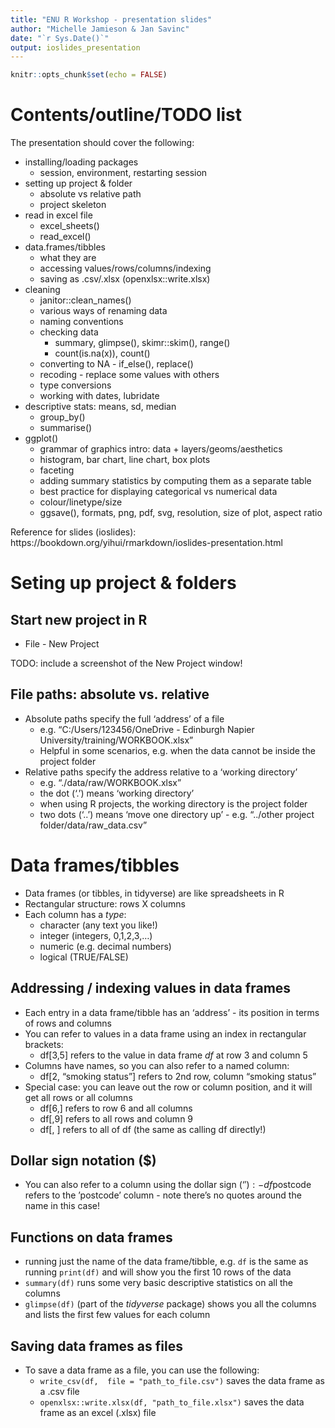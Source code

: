 ```yaml
---
title: "ENU R Workshop - presentation slides"
author: "Michelle Jamieson & Jan Savinc"
date: "`r Sys.Date()`"
output: ioslides_presentation
---
```


```r
knitr::opts_chunk$set(echo = FALSE)
```

# Contents/outline/TODO list

The presentation should cover the following:

- installing/loading packages
	- session, environment, restarting session
- setting up project & folder
	- absolute vs relative path
	- project skeleton
- read in excel file
	- excel_sheets()
	- read_excel()
- data.frames/tibbles
	- what they are
	- accessing values/rows/columns/indexing
	- saving as .csv/.xlsx (openxlsx::write.xlsx)
- cleaning
	- janitor::clean_names()
	- various ways of renaming data
	- naming conventions
	- checking data
		- summary, glimpse(), skimr::skim(), range()
		- count(is.na(x)), count()
	- converting to NA - if_else(), replace()
	- recoding - replace some values with others
	- type conversions
	- working with dates, lubridate
- descriptive stats: means, sd, median
	- group_by()
	- summarise()
- ggplot()
	- grammar of graphics intro: data + layers/geoms/aesthetics
	- histogram, bar chart, line chart, box plots
	- faceting
	- adding summary statistics by computing them as a separate table
	- best practice for displaying categorical vs numerical data
	- colour/linetype/size
	- ggsave(), formats, png, pdf, svg, resolution, size of plot, aspect ratio
	

Reference for slides (ioslides): https://bookdown.org/yihui/rmarkdown/ioslides-presentation.html

# Seting up project & folders

## Start new project in R

- File - New Project

TODO: include a screenshot of the New Project window!

## File paths: absolute vs. relative

- Absolute paths specify the full 'address' of a file
  - e.g. "C:/Users/123456/OneDrive - Edinburgh Napier University/training/WORKBOOK.xlsx"
  - Helpful in some scenarios, e.g. when the data cannot be inside the project folder
- Relative paths specify the address relative to a 'working directory'
  - e.g. "./data/raw/WORKBOOK.xlsx"
  - the dot ('.') means 'working directory'
  - when using R projects, the working directory is the project folder
  - two dots ('..') means 'move one directory up' - e.g. "../other project folder/data/raw_data.csv"
  
  
# Data frames/tibbles

- Data frames (or tibbles, in tidyverse) are like spreadsheets in R
- Rectangular structure: rows X columns
- Each column has a *type*:
  - character (any text you like!)
  - integer (integers, 0,1,2,3,...)
  - numeric (e.g. decimal numbers)
  - logical (TRUE/FALSE)
  
## Addressing / indexing values in data frames

- Each entry in a data frame/tibble has an 'address' - its position in terms of rows and columns
- You can refer to values in a data frame using an index in rectangular brackets:
  - df[3,5] refers to the value in data frame *df* at row 3 and column 5
- Columns have names, so you can also refer to a named column:
  - df[2, "smoking status"] refers to 2nd row, column "smoking status"
- Special case: you can leave out the row or column position, and it will get all rows or all columns
  - df[6,] refers to row 6 and all columns
  - df[,9] refers to all rows and column 9
  - df[, ] refers to all of df (the same as calling df directly!)
  
## Dollar sign notation ($)

- You can also refer to a column using the dollar sign ('$'):
  - df$postcode refers to the 'postcode' column - note there's no quotes around the name in this case!
  
## Functions on data frames

- running just the name of the data frame/tibble, e.g. `df` is the same as running `print(df)` and will show you the first 10 rows of the data
- `summary(df)` runs some very basic descriptive statistics on all the columns
- `glimpse(df)` (part of the *tidyverse* package) shows you all the columns and lists the first few values for each column

## Saving data frames as files

- To save a data frame as a file, you can use the following:
  - `write_csv(df,  file = "path_to_file.csv")` saves the data frame as a .csv file
  - `openxlsx::write.xlsx(df, "path_to_file.xlsx")` saves the data frame as an excel (.xlsx) file